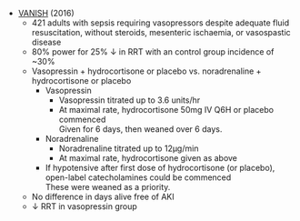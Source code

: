 * [VANISH](https://jama.jamanetwork.com/article.aspx?articleid=2540403) (2016)
	* 421 adults with sepsis requiring vasopressors despite adequate fluid resuscitation, without steroids, mesenteric ischaemia, or vasospastic disease
	* 80% power for 25% ↓ in RRT with an control group incidence of ~30%
	* Vasopressin + hydrocortisone or placebo vs. noradrenaline + hydrocortisone or placebo
		* Vasopressin
			* Vasopressin titrated up to 3.6 units/hr
			* At maximal rate, hydrocortisone 50mg IV Q6H or placebo commenced\
			Given for 6 days, then weaned over 6 days.
		* Noradrenaline
			* Noradrenaline titrated up to 12μg/min
			* At maximal rate, hydrocortisone given as above
		* If hypotensive after first dose of hydrocortisone (or placebo), open-label catecholamines could be commenced\
		These were weaned as a priority.
	* No difference in days alive free of AKI
	* ↓ RRT in vasopressin group